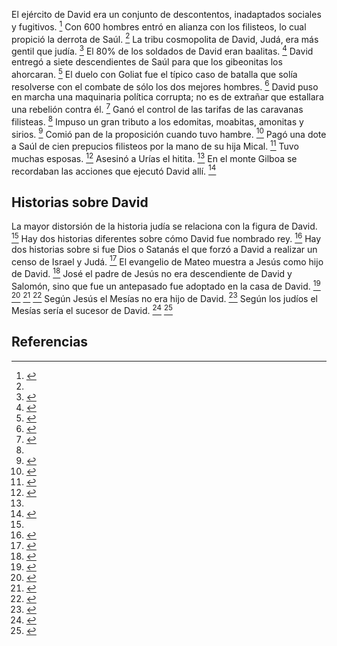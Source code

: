 El ejército de David era un conjunto de descontentos, inadaptados sociales y fugitivos. <ref name="n0">{{lib|LU|97|9|5}}</ref> Con 600 hombres entró en alianza con los filisteos, lo cual propició la derrota de Saúl. <ref name="n0"/> La tribu cosmopolita de David, Judá, era más gentil que judía. <ref name="n1">{{lib|LU|97|9|11}}</ref> El 80% de los soldados de David eran baalitas. <ref name="n2">{{lib|LU|97|9|12}}</ref> David entregó a siete descendientes de Saúl para que los gibeonitas los ahorcaran. <ref name="n3">{{lib|LU|97|9|13}}</ref> El duelo con Goliat fue el típico caso de batalla que solía resolverse con el combate de sólo los dos mejores hombres. <ref name="n4">{{lib|LU|70|1|19}}</ref> David puso en marcha una maquinaria política corrupta; no es de extrañar que estallara una rebelión contra él. <ref name="n5">{{lib|LU|97|9|15}}</ref> Ganó el control de las tarifas de las caravanas filisteas. <ref name="n5"/> Impuso un gran tributo a los edomitas, moabitas, amonitas y sirios. <ref name="n6">{{lib|LU|97|9|14}}</ref> Comió pan de la proposición cuando tuvo hambre. <ref name="n7">{{lib|LU|147|6|4}}</ref> Pagó una dote a Saúl de cien prepucios filisteos por la mano de su hija Mical. <ref name="n8">{{lib|LU|70|1|18}}</ref> Tuvo muchas esposas. <ref name="n9">{{lib|LU|97|9|10}}</ref> Asesinó a Urías el hitita. <ref name="n5"/> En el monte Gilboa se recordaban las acciones que ejecutó David allí. <ref name="n10">{{lib|LU|124|6|3}}</ref> 

== {{anchor|historias_sobre_David}} Historias sobre David ==

La mayor distorsión de la historia judía se relaciona con la figura de David. <ref name="n0"/> Hay dos historias diferentes sobre cómo David fue nombrado rey. <ref name="n11">{{lib|LU|97|9|8}}</ref> Hay dos historias sobre si fue Dios o Satanás el que forzó a David a realizar un censo de Israel y Judá. <ref name="n12">{{lib|LU|142|3|9}}</ref> El evangelio de Mateo muestra a Jesús como hijo de David. <ref name="n13">{{lib|LU|121|8|4}}</ref> José el padre de Jesús no era descendiente de David y Salomón, sino que fue un antepasado fue adoptado en la casa de David. <ref name="n14">{{lib|LU|122|1|1}}</ref> <ref name="n15">{{lib|LU|122|4|2-3}}</ref> <ref name="n16">{{lib|LU|123|0|5}}</ref> <ref name="n17">{{lib|LU|126|3|10}}</ref> Según Jesús el Mesías no era hijo de David. <ref name="n18">{{lib|LU|174|4|6}}</ref> Según los judíos el Mesías sería el sucesor de David. <ref name="n19">{{lib|LU|135|5|4,7}}</ref> <ref name="n20">{{lib|LU|136|1|1,6}}</ref> 

== Referencias ==

<references/>
